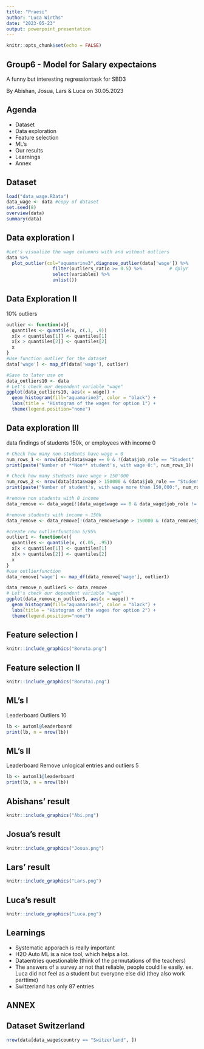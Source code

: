 ```yaml
---
title: "Praesi"
author: "Luca Wirths"
date: "2023-05-23"
output: powerpoint_presentation
---
```


```r
knitr::opts_chunk$set(echo = FALSE)
```

## Group6 - Model for Salary expectaions

A funny but interesting regressiontask for SBD3

By Abishan, Josua, Lars & Luca
on 30.05.2023


## Agenda

- Dataset
- Data exploration
- Feature selection
- ML's
- Our results
- Learnings
- Annex

## Dataset

```r
load("data_wage.RData")
data_wage <- data #copy of dataset
set.seed(8)
overview(data)
summary(data)
```



## Data exploration I 
```r
#Let's visualize the wage columnns with and without outliers
data %>%
  plot_outlier(col="aquamarine3",diagnose_outlier(data['wage']) %>%
                 filter(outliers_ratio >= 0.5) %>%          # dplyr
                 select(variables) %>%
                 unlist())
```

## Data Exploration II
10% outliers

```r


outlier <- function(x){
  quantiles <- quantile(x, c(.1, .9))
  x[x < quantiles[1]] <- quantiles[1]
  x[x > quantiles[2]] <- quantiles[2]
  x
}   
#Use function outlier for the dataset
data['wage'] <- map_df(data['wage'], outlier)

#Save to later use on 
data_outliers10 <- data
# Let's check our dependent variable "wage"
ggplot(data_outliers10, aes(x = wage)) + 
  geom_histogram(fill="aquamarine3", color = "black") +
  labs(title = "Histogram of the wages for option 1") +
  theme(legend.position="none")
```


## Data exploration III
data findings of students 150k, or employees with income 0
```r
# Check how many non-students have wage = 0 
num_rows_1 <- nrow(data[data$wage == 0 & !(data$job_role == "Student" | data$industry == "I am a student"), ])
print(paste("Number of **Non** student's, with wage 0:", num_rows_1))

# Check how many students have wage > 150'000
num_rows_2 <- nrow(data[data$wage > 150000 & (data$job_role == "Student" | data$industry == "I am a student"), ])
print(paste("Number of student's, with wage more than 150,000:", num_rows_2))

#remove non students with 0 income
data_remove <- data_wage[!(data_wage$wage == 0 & data_wage$job_role != "Student" | data_wage$wage == 0 & data_wage$industry != "I am a student"), ]

#remove students with income > 150k
data_remove <- data_remove[!(data_remove$wage > 150000 & (data_remove$job_role == "Student" | data_remove$industry == "I am a student")), ]

#create new outlierfunction 5/95%
outlier1 <- function(x){
  quantiles <- quantile(x, c(.05, .95))
  x[x < quantiles[1]] <- quantiles[1]
  x[x > quantiles[2]] <- quantiles[2]
  x
}   
#use outlierfunction
data_remove['wage'] <- map_df(data_remove['wage'], outlier1)

data_remove_n_outlier5 <- data_remove
# Let's check our dependent variable "wage"
ggplot(data_remove_n_outlier5, aes(x = wage)) + 
  geom_histogram(fill="aquamarine3", color = "black") +
  labs(title = "Histogram of the wages for option 2") +
  theme(legend.position="none")
```

## Feature selection I
```r
knitr::include_graphics("Boruta.png")
```
## Feature selection II
```r
knitr::include_graphics("Boruta1.png")
```

## ML's I

Leaderboard Outliers 10
```r
lb <- automl@leaderboard
print(lb, n = nrow(lb)) 
```


## ML's II

Leaderboard Remove unlogical entries and outliers 5
```r
lb <- automl1@leaderboard
print(lb, n = nrow(lb)) 
```

## Abishans' result
```r
knitr::include_graphics("Abi.png")
```

## Josua's result
```r
knitr::include_graphics("Josua.png")
```

## Lars' result
```r
knitr::include_graphics("Lars.png")
```

## Luca's result
```r
knitr::include_graphics("Luca.png")
```

## Learnings 

- Systematic apporach is really important
- H2O Auto ML is a nice tool, which helps a lot.
- Dataentries questionable (think of the permutations of the teachers)
- The answers of a survey ar not that reliable, people could lie easily. ex. Luca did not feel as a student but everyone else did (they also work parttime)
- Switzerland has only 87 entries

## ANNEX

## Dataset Switzerland
```r
nrow(data[data_wage$country == "Switzerland", ])

```

